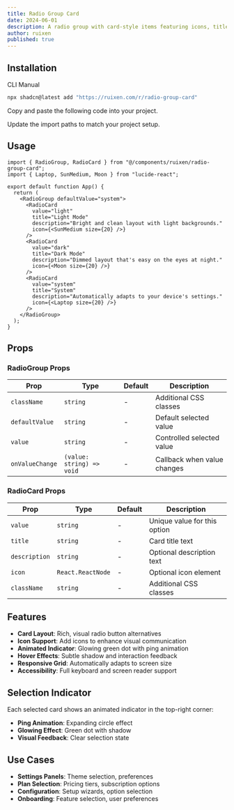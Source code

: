 ```yaml
---
title: Radio Group Card
date: 2024-06-01
description: A radio group with card-style items featuring icons, titles, descriptions, and animated selection indicator
author: ruixen
published: true
---
```


<ComponentPreview name="radio-group-card-demo" />

## Installation

<Tabs defaultValue="cli">

<TabsList>
  <TabsTrigger value="cli">CLI</TabsTrigger>
  <TabsTrigger value="manual">Manual</TabsTrigger>
</TabsList>
<TabsContent value="cli">

```bash
npx shadcn@latest add "https://ruixen.com/r/radio-group-card"
```

</TabsContent>

<TabsContent value="manual">

<Steps>

<Step>Copy and paste the following code into your project.</Step>

<ComponentSource name="radio-group-card" />

<Step>Update the import paths to match your project setup.</Step>

</Steps>

</TabsContent>

</Tabs>

## Usage

```tsx
import { RadioGroup, RadioCard } from "@/components/ruixen/radio-group-card";
import { Laptop, SunMedium, Moon } from "lucide-react";

export default function App() {
  return (
    <RadioGroup defaultValue="system">
      <RadioCard
        value="light"
        title="Light Mode"
        description="Bright and clean layout with light backgrounds."
        icon={<SunMedium size={20} />}
      />
      <RadioCard
        value="dark"
        title="Dark Mode"
        description="Dimmed layout that's easy on the eyes at night."
        icon={<Moon size={20} />}
      />
      <RadioCard
        value="system"
        title="System"
        description="Automatically adapts to your device's settings."
        icon={<Laptop size={20} />}
      />
    </RadioGroup>
  );
}
```

## Props

### RadioGroup Props

| Prop            | Type                      | Default | Description                 |
| --------------- | ------------------------- | ------- | --------------------------- |
| `className`     | `string`                  | -       | Additional CSS classes      |
| `defaultValue`  | `string`                  | -       | Default selected value      |
| `value`         | `string`                  | -       | Controlled selected value   |
| `onValueChange` | `(value: string) => void` | -       | Callback when value changes |

### RadioCard Props

| Prop          | Type              | Default | Description                  |
| ------------- | ----------------- | ------- | ---------------------------- |
| `value`       | `string`          | -       | Unique value for this option |
| `title`       | `string`          | -       | Card title text              |
| `description` | `string`          | -       | Optional description text    |
| `icon`        | `React.ReactNode` | -       | Optional icon element        |
| `className`   | `string`          | -       | Additional CSS classes       |

## Features

- **Card Layout**: Rich, visual radio button alternatives
- **Icon Support**: Add icons to enhance visual communication
- **Animated Indicator**: Glowing green dot with ping animation
- **Hover Effects**: Subtle shadow and interaction feedback
- **Responsive Grid**: Automatically adapts to screen size
- **Accessibility**: Full keyboard and screen reader support

## Selection Indicator

Each selected card shows an animated indicator in the top-right corner:

- **Ping Animation**: Expanding circle effect
- **Glowing Effect**: Green dot with shadow
- **Visual Feedback**: Clear selection state

## Use Cases

- **Settings Panels**: Theme selection, preferences
- **Plan Selection**: Pricing tiers, subscription options
- **Configuration**: Setup wizards, option selection
- **Onboarding**: Feature selection, user preferences
